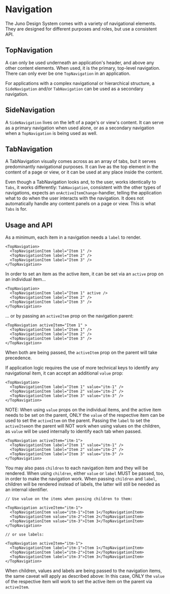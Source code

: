 
<Meta title="Navigation/Navigation" />

# Navigation

The Juno Design System comes with a variety of navigational elements. They are designed for different purposes and roles, but use a consistent API.

## TopNavigation

<Story of={TopNavigationDefaultStory} />

A can only be used underneath an application's header, and above any other content elements. When used, it is the primary, top-level navigation. There can only ever be one `TopNavigation` in an application. 

For applications with a complex navigational or hierarchical structure, a `SideNavigation` and/or `TabNavigation` can be used as a secondary navigation.


## SideNavigation

<Story of={SideNavigationDefaultStory} />

A `SideNavigation` lives on the left of a page's or view's content. It can serve as a primary navigation when used alone, or as a secondary navigation when a `TopNavigation` is being used as well.

## TabNavigation

<Story of={TabNavigationDefaultStory} />

A TabNavigation visually comes across as an array of tabs, but it serves predominantly navigational purposes. It can live as the top element in the content of a page or view, or it can be used at any place inside the content.

Even though a TabNavigation looks and, to the user, works identically to `Tabs`, it works differently: `TabNavigation`, consistent with the other types of navigations, expects an `onActiveItemChange`-handler, telling the application what to do when the user interacts with the navigation. It does not automatically handle any content panels on a page or view. This is what `Tabs` is for.

## Usage and API

As a minimum, each item in a navigation needs a `label` to render.

```
<TopNavigation>
  <TopNavigationItem label="Item 1" />
  <TopNavigationItem label="Item 2" />
  <TopNavigationItem label="Item 3" />
</TopNavigation>
```

In order to set an item as the active item, it can be set via an `active` prop on an individual item…

```
<TopNavigation>
  <TopNavigationItem label="Item 1" active />
  <TopNavigationItem label="Item 2" />
  <TopNavigationItem label="Item 3" />
</TopNavigation>
```

… or by passing an `activeItem` prop on the navigation parent:

```
<TopNavigation activeItem="Item 1" >
  <TopNavigationItem label="Item 1" />
  <TopNavigationItem label="Item 2" />
  <TopNavigationItem label="Item 3" />
</TopNavigation>
```

When both are being passed, the `activeItem` prop on the parent will take precedence.


If application logic requires the use of more technical keys to identify any navigational item, it can accept an additional `value` prop:

```
<TopNavigation>
  <TopNavigationItem label="Item 1" value="itm-1" />
  <TopNavigationItem label="Item 2" value="itm-2" />
  <TopNavigationItem label="Item 3" value="itm-3" />
</TopNavigation>
```

NOTE: When using `value` props on the individual items, and the active item needs to be set on the parent, ONLY the `value` of the respective item can be used to set the `activeItem` on the parent. Passing the `label` to set the `activeItem`on the parent will NOT work when using values on the children, as `value` will be used internally to identify each tab when passed.

```
<TopNavigation activeItem="itm-1">
  <TopNavigationItem label="Item 1" value="itm-1" />
  <TopNavigationItem label="Item 2" value="itm-2" />
  <TopNavigationItem label="Item 3" value="itm-3" />
</TopNavigation>
```

You may also pass `children` to each navigation item and they will be rendered. When using `children`, either `value` or `label` MUST be passed, too, in order to make the navigation work. When passing `children` and `label`, children will be rendered instead of labels, the latter will still be needed as an internal identifier.

```
// Use value on the items when passing children to them:

<TopNavigation activeItem="itm-1">
  <TopNavigationItem value="itm-1">Item 1</TopNavigationItem>
  <TopNavigationItem value="itm-2">Item 2</TopNavigationItem>
  <TopNavigationItem value="itm-3">Item 3</TopNavigationItem>
</TopNavigation>

// or use labels:

<TopNavigation activeItem="itm-1">
  <TopNavigationItem label="itm-1">Item 1</TopNavigationItem>
  <TopNavigationItem label="itm-2">Item 2</TopNavigationItem>
  <TopNavigationItem label="itm-3">Item 3</TopNavigationItem>
</TopNavigation>

```

When children, values and labels  are being passed to the navigation items, the same caveat will apply as described above: In this case, ONLY the `value` of the respective item will work to set the active item on the parent via `activeItem`.
